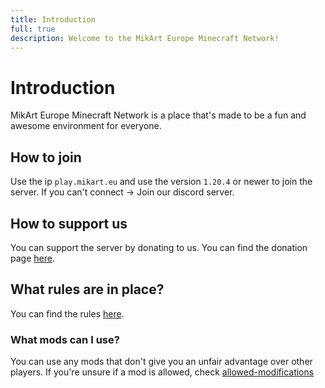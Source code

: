 ```yaml
---
title: Introduction
full: true
description: Welcome to the MikArt Europe Minecraft Network!
---
```


# Introduction
MikArt Europe Minecraft Network is a place that's made to be a fun and awesome environment for everyone.

## How to join

Use the ip `play.mikart.eu` and use the version `1.20.4` or newer to join the server.
If you can't connect -> Join our discord server.

## How to support us

You can support the server by donating to us. You can find the donation page [here](https://ko-fi.com/ariksquad).

## What rules are in place?

You can find the rules [here](/help-center/minecraft/rules).

### What mods can I use?

You can use any mods that don't give you an unfair advantage over other players.
If you're unsure if a mod is allowed, check [allowed-modifications](/help-center/minecraft/allowed-modifications)

